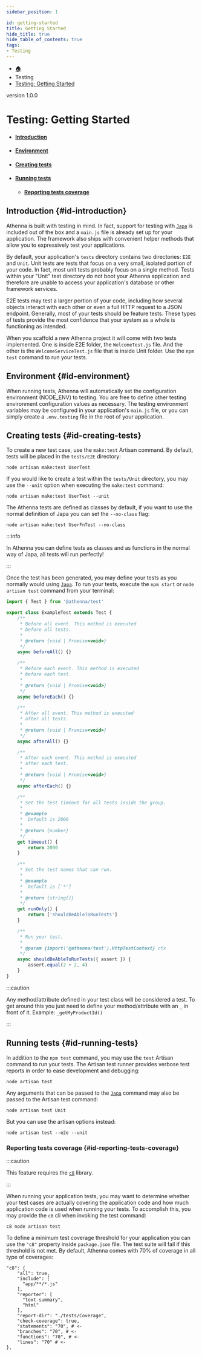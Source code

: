 ```yaml
---
sidebar_position: 1

id: getting-started
title: Getting Started
hide_title: true
hide_table_of_contents: true
tags:
- Testing
---
```


<nav aria-label="breadcrumbs">
    <ul class="breadcrumbs">
        <li class="breadcrumbs__item">
            <a class="breadcrumbs__link" href="/">🏠</a>
        </li>
        <li class="breadcrumbs__item">
            <a class="breadcrumbs__link">Testing</a>
        </li>
        <li class="breadcrumbs__item">
            <a class="breadcrumbs__link" href="/docs/testingg/getting-started">Testing: Getting Started</a>
        </li>
    </ul>
</nav>

<span class="badge badge--secondary margin-top-bot">version 1.0.0</span>


# Testing: Getting Started

- #### [Introduction](#id-introduction)
- #### [Environment](#id-environment)
- #### [Creating tests](#id-creating-tests)
- #### [Running tests](#id-running-tests)
    - #### [Reporting tests coverage](#id-reporting-tests-coverage)

## Introduction {#id-introduction}

Athenna is built with testing in mind. In fact, support for testing with [`Japa`](https://japa.dev/) is included out of the box and a `main.js`
file is already set up for your application. The framework also ships with convenient helper methods that allow you to
expressively test your applications.

By default, your application's `tests` directory contains two directories: `E2E` and `Unit`. Unit tests are tests that
focus on a very small, isolated portion of your code. In fact, most unit tests probably focus on a single method. Tests
within your "Unit" test directory do not boot your Athenna application and therefore are unable to access your application's
database or other framework services.

E2E tests may test a larger portion of your code, including how several objects interact with each other or even a full
HTTP request to a JSON endpoint. Generally, most of your tests should be feature tests. These types of tests provide the
most confidence that your system as a whole is functioning as intended.

When you scaffold a new Athenna project it will come with two tests implemented. One is inside E2E folder, the `WelcomeTest.js` file.
And the other is the `WelcomeServiceTest.js` file that is inside Unit folder. Use the `npm test` command to run your tests.

## Environment {#id-environment}

When running tests, Athenna will automatically set the configuration environment (NODE_ENV) to testing. You are free to
define other testing environment configuration values as necessary. The testing environment variables may be configured
in your application's `main.js` file, or you can simply create a `.env.testing` file in the root of your application.

## Creating tests {#id-creating-tests}

To create a new test case, use the `make:test` Artisan command. By default, tests will be placed in the `tests/E2E` directory:

```shell
node artisan make:test UserTest
```

If you would like to create a test within the `tests/Unit` directory, you may use the `--unit` option when executing the `make:test` command:

```shell
node artisan make:test UserTest --unit
```

The Athenna tests are defined as classes by default, if you want to use the normal definition of Japa you can set the `--no-class` flag:

```shell
node artisan make:test UserFnTest --no-class
```

:::info

In Athenna you can define tests as classes and as functions in the normal way of Japa, all tests will run perfectly!

:::

Once the test has been generated, you may define your tests as you normally would using [`Japa`](https://japa.dev/). To run your tests,
execute the `npm start` or `node artisan test` command from your terminal:

```javascript
import { Test } from '@athenna/test'

export class ExampleTest extends Test {
    /**
     * Before all event. This method is executed
     * before all tests.
     *
     * @return {void | Promise<void>}
     */
    async beforeAll() {}

    /**
     * Before each event. This method is executed
     * before each test.
     *
     * @return {void | Promise<void>}
     */
    async beforeEach() {}

    /**
     * After all event. This method is executed
     * after all tests.
     *
     * @return {void | Promise<void>}
     */
    async afterAll() {}

    /**
     * After each event. This method is executed
     * after each test.
     *
     * @return {void | Promise<void>}
     */
    async afterEach() {}

    /**
     * Set the test timeout for all tests inside the group.
     *
     * @example
     *  Default is 2000
     *
     * @return {number}
     */
    get timeout() {
        return 2000
    }

    /**
     * Set the test names that can run.
     *
     * @example
     *  Default is ['*']
     *
     * @return {string[]}
     */
    get runOnly() {
        return ['shouldBeAbleToRunTests']
    }

    /**
     * Run your test.
     *
     * @param {import('@athenna/test').HttpTestContext} ctx
     */
    async shouldBeAbleToRunTests({ assert }) {
        assert.equal(2 + 2, 4)
    }
}
```

:::caution

Any method/attribute defined in your test class will be considered a test. To get around this you just need to define
your method/attribute with an `_` in front of it. Example: `_getMyProductId()`

:::

## Running tests {#id-running-tests}

In addition to the `npm test` command, you may use the `test` Artisan command to run your tests. The Artisan test runner provides
verbose test reports in order to ease development and debugging:

```shell
node artisan test
```

Any arguments that can be passed to the [`Japa`](https://japa.dev/) command may also be passed to the Artisan test command:

```shell
node artisan test Unit
```

But you can use the artisan options instead:

```shell
node artisan test --e2e --unit
```

### Reporting tests coverage {#id-reporting-tests-coverage}

:::caution

This feature requires the [`c8`](https://www.npmjs.com/package/c8) library.

:::

When running your application tests, you may want to determine whether your test cases are actually covering the application
code and how much application code is used when running your tests. To accomplish this, you may provide the `c8` cli when invoking
the test command:

```shell
c8 node artisan test
```

To define a minimum test coverage threshold for your application you can use the `"c8"` property inside `package.json` file.
The test suite will fail if this threshold is not met. By default, Athenna comes with 70% of coverage in all type of coverages:

```shell
"c8": {
    "all": true,
    "include": [
      "app/**/*.js"
    ],
    "reporter": [
      "text-summary",
      "html"
    ],
    "report-dir": "./tests/Coverage",
    "check-coverage": true,
    "statements": "70", # <-
    "branches": "70", # <-
    "functions": "70", # <-
    "lines": "70" # <-
},
```
